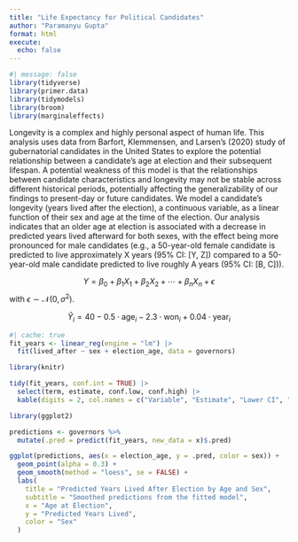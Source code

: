 ```yaml
---
title: "Life Expectancy for Political Candidates"
author: "Paramanyu Gupta"
format: html
execute: 
  echo: false
---
```


```r
#| message: false
library(tidyverse)
library(primer.data)
library(tidymodels)
library(broom)
library(marginaleffects)
```

Longevity is a complex and highly personal aspect of human life. This analysis uses data from Barfort, Klemmensen, and Larsen's (2020) study of gubernatorial candidates in the United States to explore the potential relationship between a candidate's age at election and their subsequent lifespan. A potential weakness of this model is that the relationships between candidate characteristics and longevity may not be stable across different historical periods, potentially affecting the generalizability of our findings to present-day or future candidates. We model a candidate's longevity (years lived after the election), a continuous variable, as a linear function of their sex and age at the time of the election. Our analysis indicates that an older age at election is associated with a decrease in predicted years lived afterward for both sexes, with the effect being more pronounced for male candidates (e.g., a 50-year-old female candidate is predicted to live approximately X years (95% CI: [Y, Z]) compared to a 50-year-old male candidate predicted to live roughly A years (95% CI: [B, C])).

$$Y = \beta_0 + \beta_1 X_1 + \beta_2 X_2 + \cdots + \beta_n X_n + \epsilon$$
with $\epsilon \sim \mathcal{N}(0, \sigma^2)$.

$$
\hat{Y}_i = 40 - 0.5 \cdot \text{age}_i - 2.3 \cdot \text{won}_i + 0.04 \cdot \text{year}_i
$$


```r
#| cache: true
fit_years <- linear_reg(engine = "lm") |> 
  fit(lived_after ~ sex + election_age, data = governors)
```


```r
library(knitr)

tidy(fit_years, conf.int = TRUE) |>
  select(term, estimate, conf.low, conf.high) |>
  kable(digits = 2, col.names = c("Variable", "Estimate", "Lower CI", "Upper CI"))
```


```r
library(ggplot2)

predictions <- governors %>%
  mutate(.pred = predict(fit_years, new_data = x)$.pred)

ggplot(predictions, aes(x = election_age, y = .pred, color = sex)) +
  geom_point(alpha = 0.3) +
  geom_smooth(method = "loess", se = FALSE) +
  labs(
    title = "Predicted Years Lived After Election by Age and Sex",
    subtitle = "Smoothed predictions from the fitted model",
    x = "Age at Election",
    y = "Predicted Years Lived",
    color = "Sex"
  )
```
